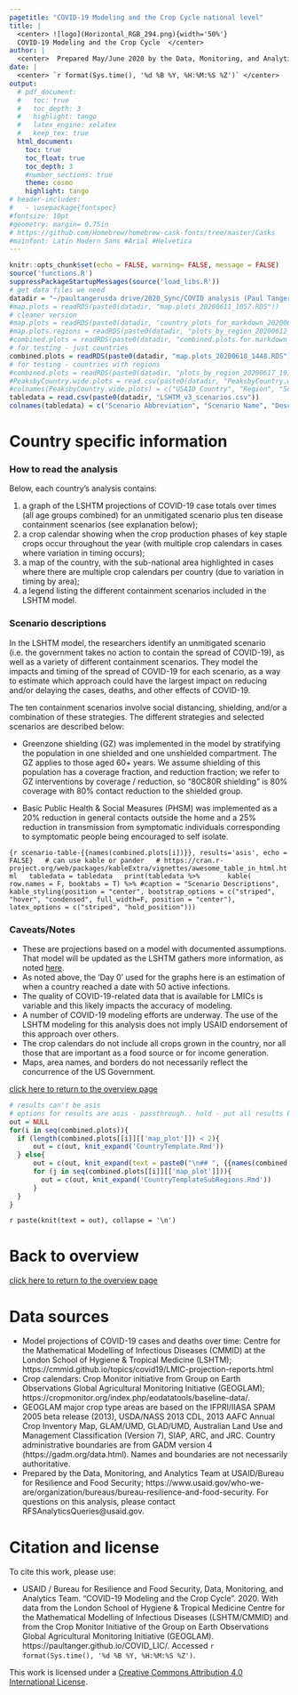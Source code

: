 ```yaml
---
pagetitle: "COVID-19 Modeling and the Crop Cycle national level" 
title: |  
  <center> ![logo](Horizontal_RGB_294.png){width='50%'}  
  COVID-19 Modeling and the Crop Cycle  </center>  
author: |  
  <center>  Prepared May/June 2020 by the Data, Monitoring, and Analytics Team at USAID/RFS </center>  
date: |  
  <center> `r format(Sys.time(), '%d %B %Y, %H:%M:%S %Z')` </center> 
output:
  # pdf_document:
  #   toc: true
  #   toc_depth: 3
  #   highlight: tango
  #   latex_engine: xelatex
  #   keep_tex: true
  html_document:
    toc: true
    toc_float: true
    toc_depth: 3
    #number_sections: true
    theme: cosmo
    highlight: tango
# header-includes:
#   - \usepackage{fontspec}
#fontsize: 10pt
#geometry: margin= 0.75in
# https://github.com/Homebrew/homebrew-cask-fonts/tree/master/Casks
#mainfont: Latin Modern Sans #Arial #Helvetica
---
```


```r
knitr::opts_chunk$set(echo = FALSE, warning= FALSE, message = FALSE)
source('functions.R')
suppressPackageStartupMessages(source('load_libs.R'))
# get data files we need
datadir = "~/paultangerusda drive/2020_Sync/COVID analysis (Paul Tanger)/data/"
#map.plots = readRDS(paste0(datadir, "map.plots_20200611_1057.RDS"))
# cleaner version
#map.plots = readRDS(paste0(datadir, "country_plots_for_markdown_20200612_1023.RDS"))
#map.plots.regions = readRDS(paste0(datadir, "plots_by_region_20200612_1125.RDS"))
#combined.plots = readRDS(paste0(datadir, "combined.plots.for.markdown_20200617_1132.RDS"))
# for testing - just countries
combined.plots = readRDS(paste0(datadir, "map.plots_20200618_1448.RDS"))
# for testing - countries with regions
#combined.plots = readRDS(paste0(datadir, "plots_by_region_20200617_1911.RDS"))
#PeaksbyCountry.wide.plots = read.csv(paste0(datadir, "PeaksbyCountry.wide.plots_20200611_1003.csv"))
#colnames(PeaksbyCountry.wide.plots) = c("USAID_Country", "Region", "Scenario", "Peak Cases Date", "Peak Deaths Date")
tabledata = read.csv(paste0(datadir, "LSHTM_v3_scenarios.csv"))
colnames(tabledata) = c("Scenario Abbreviation", "Scenario Name", "Description")
```

# Country specific information  {.tabset .tabset-fade}

### How to read the analysis {.unlisted .unnumbered}
Below, each country’s analysis contains:  

1. a graph of the LSHTM projections of COVID-19 case totals over times (all age groups combined) for an unmitigated scenario plus ten disease containment scenarios (see explanation below);
2. a crop calendar showing when the crop production phases of key staple crops occur throughout the year (with multiple crop calendars in cases where variation in timing occurs);
3. a map of the country, with the sub-national area highlighted in cases where there are multiple crop calendars per country (due to variation in timing by area);
4. a legend listing the different containment scenarios included in the LSHTM model.

### Scenario descriptions {.unlisted .unnumbered}

In the LSHTM model, the researchers identify an unmitigated scenario (i.e. the government takes no action to contain the spread of COVID-19), as well as a variety of different containment scenarios.  They model the impacts and timing of the spread of COVID-19 for each scenario, as a way to estimate which approach could have the largest impact on reducing and/or delaying the cases, deaths, and other effects of COVID-19.

The ten containment scenarios involve social distancing, shielding, and/or a combination of these strategies.  The different strategies and selected scenarios are described below: 

* Greenzone shielding (GZ) was implemented in the model by stratifying the population in one shielded and one unshielded compartment. The GZ applies to those aged 60+ years. We assume shielding of this population has a coverage fraction, and reduction fraction; we refer to GZ interventions by coverage / reduction, so “80C80R shielding” is 80% coverage with 80% contact reduction to the shielded group.

* Basic Public Health & Social Measures (PHSM) was implemented as a 20% reduction in general contacts outside the home and a 25% reduction in transmission from symptomatic individuals corresponding to symptomatic people being encouraged to self isolate.

```{r scenario-table-{{names(combined.plots[i])}}, results='asis', echo = FALSE}
  # can use kable or pander
  # https://cran.r-project.org/web/packages/kableExtra/vignettes/awesome_table_in_html.html
  tabledata = tabledata
  print(tabledata %>%
      kable( row.names = F, booktabs = T) %>% #caption = "Scenario Descriptions",
      kable_styling(position = "center", bootstrap_options = c("striped", "hover", "condensed", full_width=F, position = "center"), latex_options = c("striped", "hold_position")))
```

### Caveats/Notes {.unlisted .unnumbered}
* These are projections based on a model with documented assumptions.  That model will be updated as the LSHTM gathers more information, as noted [here](https://cmmid.github.io/topics/covid19/LMIC-projection-reports.html).
* As noted above, the ‘Day 0’ used for the graphs here is an estimation of when a country reached a date with 50 active infections.
* The quality of COVID-19-related data that is available for LMICs is variable and this likely impacts the accuracy of modeling.
* A number of COVID-19 modeling efforts are underway. The use of the LSHTM modeling for this analysis does not imply USAID endorsement of this approach over others.
* The crop calendars do not include all crops grown in the country, nor all those that are important as a food source or for income generation.
* Maps, area names, and borders do not necessarily reflect the concurrence of the US Government.

[click here to return to the overview page](https://paultanger.github.io/COVID_LIC/)

```r
# results can't be asis
# options for results are asis - passthrough.. hold - put all results below code
out = NULL
for(i in seq(combined.plots)){
  if (length(combined.plots[[i]][['map_plot']]) < 2){
      out = c(out, knit_expand('CountryTemplate.Rmd'))
  } else{
      out = c(out, knit_expand(text = paste0("\n## ", {{names(combined.plots[i])}},  "\n  ")))
      for (j in seq(combined.plots[[i]][['map_plot']])){
        out = c(out, knit_expand('CountryTemplateSubRegions.Rmd'))
      }
  }
}
```

`r paste(knit(text = out), collapse = '\n')`

# Back to overview
[click here to return to the overview page](https://paultanger.github.io/COVID_LIC/)

# Data sources
* Model projections of COVID-19 cases and deaths over time: Centre for the Mathematical Modelling of Infectious Diseases (CMMID) at the London School of Hygiene & Tropical Medicine (LSHTM); https://cmmid.github.io/topics/covid19/LMIC-projection-reports.html
* Crop calendars: Crop Monitor initiative from Group on Earth Observations Global Agricultural Monitoring Initiative (GEOGLAM); https://cropmonitor.org/index.php/eodatatools/baseline-data/. 
* GEOGLAM major crop type areas are based on the IFPRI/IIASA SPAM 2005 beta release (2013), USDA/NASS 2013 CDL, 2013 AAFC Annual Crop Inventory Map, GLAM/UMD, GLAD/UMD, Australian Land Use and Management Classification (Version 7), SIAP, ARC, and JRC. Country administrative boundaries are from GADM version 4 (https://gadm.org/data.html). Names and boundaries are not necessarily authoritative.
* Prepared by the Data, Monitoring, and Analytics Team at USAID/Bureau for Resilience and Food Security; https://www.usaid.gov/who-we-are/organization/bureaus/bureau-resilience-and-food-security.  For questions on this analysis, please contact RFSAnalyticsQueries@usaid.gov.

# Citation and license
To cite this work, please use:

* USAID / Bureau for Resilience and Food Security, Data, Monitoring, and Analytics Team. "COVID-19 Modeling and the Crop Cycle". 2020. With data from the London School of Hygiene & Tropical Medicine Centre for the Mathematical Modelling of Infectious Diseases (LSHTM/CMMID) and from the Crop Monitor Initiative of the Group on Earth Observations Global Agricultural Monitoring Initiative (GEOGLAM). https://paultanger.github.io/COVID_LIC/. Accessed `r format(Sys.time(), '%d %B %Y, %H:%M:%S %Z')`.

This work is licensed under a <a rel="license" href="http://creativecommons.org/licenses/by/4.0/">Creative Commons Attribution 4.0 International License</a>.

<div class="tocify-extend-page" data-unique="tocify-extend-page" style="height: 0;"></div>

